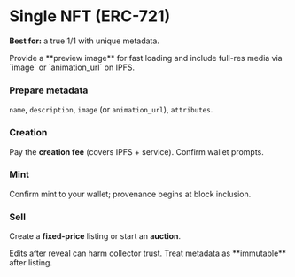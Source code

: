 

# Single NFT (ERC-721)

**Best for:** a true 1/1 with unique metadata.

<Callout type="info">
Provide a **preview image** for fast loading and include full-res media via `image` or `animation_url` on IPFS.
</Callout>

<Steps>

### Prepare metadata
`name`, `description`, `image` (or `animation_url`), `attributes`.

### Creation
Pay the **creation fee** (covers IPFS + service). Confirm wallet prompts.

### Mint
Confirm mint to your wallet; provenance begins at block inclusion.

### Sell
Create a **fixed-price** listing or start an **auction**.

</Steps>

<Callout type="warning">
Edits after reveal can harm collector trust. Treat metadata as **immutable** after listing.
</Callout>
